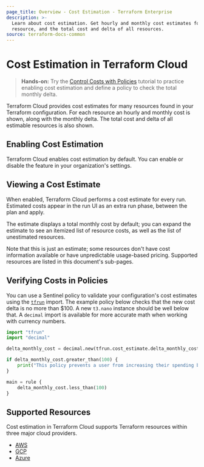 ```yaml
---
page_title: Overview - Cost Estimation - Terraform Enterprise
description: >-
  Learn about cost estimation. Get hourly and monthly cost estimates for each
  resource, and the total cost and delta of all resources.
source: terraform-docs-common
---
```


# Cost Estimation in Terraform Cloud

> **Hands-on:** Try the [Control Costs with Policies](/terraform/tutorials/cloud-get-started/cost-estimation) tutorial to practice enabling cost estimation and define a policy to check the total monthly delta.

Terraform Cloud provides cost estimates for many resources found in your Terraform configuration. For each resource an hourly and monthly cost is shown, along with the monthly delta. The total cost and delta of all estimable resources is also shown.

## Enabling Cost Estimation

Terraform Cloud enables cost estimation by default. You can enable or disable the feature in your organization's settings.

## Viewing a Cost Estimate

When enabled, Terraform Cloud performs a cost estimate for every run. Estimated costs appear in the run UI as an extra run phase, between the plan and apply.

The estimate displays a total monthly cost by default; you can expand the estimate to see an itemized list of resource costs, as well as the list of unestimated resources.

Note that this is just an estimate; some resources don't have cost information available or have unpredictable usage-based pricing. Supported resources are listed in this document's sub-pages.

## Verifying Costs in Policies

You can use a Sentinel policy to validate your configuration's cost estimates using the [`tfrun`](/terraform/enterprise/policy-enforcement/sentinel/import/tfrun) import. The example policy below checks that the new cost delta is no more than $100. A new `t3.nano` instance should be well below that. A `decimal` import is available for more accurate math when working with currency numbers.

```python
import "tfrun"
import "decimal"

delta_monthly_cost = decimal.new(tfrun.cost_estimate.delta_monthly_cost)

if delta_monthly_cost.greater_than(100) {
    print("This policy prevents a user from increasing their spending by more than $100 per month in a single run without a warning.")
}

main = rule {
	delta_monthly_cost.less_than(100)
}
```

## Supported Resources

Cost estimation in Terraform Cloud supports Terraform resources within three major cloud providers.

-   [AWS](/terraform/enterprise/cost-estimation/aws)
-   [GCP](/terraform/enterprise/cost-estimation/gcp)
-   [Azure](/terraform/enterprise/cost-estimation/azure)
